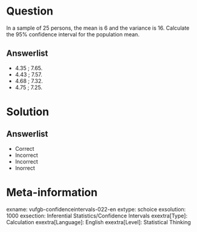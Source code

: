 Question
========
  
In a sample of 25 persons, the mean is 6 and the variance is 16. Calculate the 95% confidence interval for the population mean.

  
Answerlist
----------
* 4.35 ; 7.65.
* 4.43 ; 7.57.
* 4.68 ; 7.32.
* 4.75 ; 7.25.

Solution
========

Answerlist
----------
* Correct
* Incorrect
* Incorrect
* Inorrect

Meta-information
================
exname: vufgb-confidenceintervals-022-en
extype: schoice
exsolution: 1000
exsection: Inferential Statistics/Confidence Intervals
exextra[Type]: Calculation
exextra[Language]: English
exextra[Level]: Statistical Thinking
